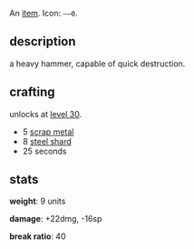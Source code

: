 {{FixTitle}}
An [[items|item]]. Icon: <code><nowiki>––0</nowiki></code>.

== description ==

a heavy hammer, capable of quick destruction.

== crafting ==

unlocks at [[level 30]].

* 5 [[scrap metal]]
* 8 [[steel shard]]
* 25 seconds

== stats ==

'''weight''': 9 units

'''damage''': +22dmg, -16sp

'''break ratio''': 40